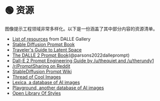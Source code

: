 
# 🟢 资源

图像提示工程领域非常多样化。以下是一份涵盖了其中部分内容的资源清单。

- [List of resources](https://dallery.gallery/prompt-resources-tools-ai-art/) from DALLE Gallery
- [Stable Diffusion Prompt Book](https://cdn.openart.ai/assets/Stable%20Diffusion%20Prompt%20Book%20From%20OpenArt%2010-28.pdf)
- [Traveler's Guide to Latent Space](https://sweet-hall-e72.notion.site/A-Traveler-s-Guide-to-the-Latent-Space-85efba7e5e6a40e5bd3cae980f30235f)
- [The DALLE 2 Prompt Book](https://dallery.gallery/the-dalle-2-prompt-book/)(@parsons2022dalleprompt)
- [Dall-E 2 Prompt Engineering Guide by /u/thequiet and /u/therundy1](https://docs.google.com/document/d/11WlzjBT0xRpQhP9tFMtxzd0q6ANIdHPUBkMV-YB043U/edit)
- [/r/PromptSharing on Reddit](https://www.reddit.com/r/PromptSharing/)
- [StableDiffusion Prompt Wiki](https://www.reddit.com/r/StableDiffusion/wiki/tutorials)
- [Thread of Cool Images](https://twitter.com/ivonatau/status/1605681809680830464)
- [Lexica, a database of AI images](https://lexica.art)
- [Playground, another database of AI images](https://playgroundai.com)
- [Open Library Of Styles](https://docs.google.com/spreadsheets/d/1cm6239gw1XvvDMRtazV6txa9pnejpKkM5z24wRhhFz0/edit#gid=1057933666)
